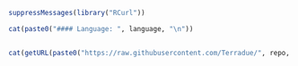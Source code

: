 ```r
suppressMessages(library("RCurl"))

cat(paste0("#### Language: ", language, "\n"))


cat(getURL(paste0("https://raw.githubusercontent.com/Terradue/", repo, "/master/README.md")))
```
